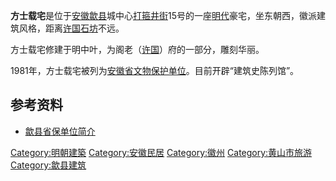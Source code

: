 {{文物保护单位
| 级别 = 省级
| 省区市 = 安徽省
| 图片 = 
| 名称 = 方士载宅
| 编号 = 
| 分类 = 古建筑
| 时代 = [[明朝|明]]
| 所在 = [[黄山市|黄山市]][[歙县|歙县]]
| 登录 = 1981年9月8日
}}

'''方士载宅'''是位于[[安徽|安徽]][[歙县|歙县]]城中心[[打箍井街|打箍井街]]15号的一座[[明代|明代]]豪宅，坐东朝西，徽派建筑风格，距离[[许国石坊|许国石坊]]不远。

方士载宅修建于明中叶，为阁老（[[许国_(人物)|许国]]）府的一部分，雕刻华丽。

1981年，方士载宅被列为[[安徽省文物保护单位|安徽省文物保护单位]]。目前开辟“建筑史陈列馆”。
 
==参考资料==
*[http://www.sxwwj.cn/ziliao/124973253869.html 歙县省保单位简介]{{Dead link|date=2019年4月 |bot=InternetArchiveBot |fix-attempted=yes }}
{{安徽小作品}}
{{DEFAULTSORT:F方}}
{{黄山市境内的安徽省文物保护单位}}

[[Category:明朝建築|Category:明朝建築]]    
[[Category:安徽民居|Category:安徽民居]]
[[Category:徽州|Category:徽州]]
[[Category:黄山市旅游|Category:黄山市旅游]]
[[Category:歙县建筑|Category:歙县建筑]]